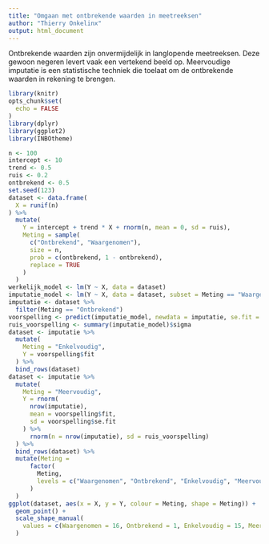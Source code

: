 ```yaml
---
title: "Omgaan met ontbrekende waarden in meetreeksen"
author: "Thierry Onkelinx"
output: html_document
---
```


Ontbrekende waarden zijn onvermijdelijk in langlopende meetreeksen. Deze gewoon negeren levert vaak een vertekend beeld op. Meervoudige imputatie is een statistische techniek die toelaat om de ontbrekende waarden in rekening te brengen.


```r
library(knitr)
opts_chunk$set(
  echo = FALSE
)
library(dplyr)
library(ggplot2)
library(INBOtheme)
```

```r
n <- 100
intercept <- 10
trend <- 0.5
ruis <- 0.2
ontbrekend <- 0.5
set.seed(123)
dataset <- data.frame(
  X = runif(n)
) %>%
  mutate(
    Y = intercept + trend * X + rnorm(n, mean = 0, sd = ruis),
    Meting = sample(
      c("Ontbrekend", "Waargenomen"), 
      size = n, 
      prob = c(ontbrekend, 1 - ontbrekend), 
      replace = TRUE
    )
  )
werkelijk_model <- lm(Y ~ X, data = dataset)
imputatie_model <- lm(Y ~ X, data = dataset, subset = Meting == "Waargenomen")
imputatie <- dataset %>%
  filter(Meting == "Ontbrekend")
voorspelling <- predict(imputatie_model, newdata = imputatie, se.fit = TRUE)
ruis_voorspelling <- summary(imputatie_model)$sigma
dataset <- imputatie %>%
  mutate(
    Meting = "Enkelvoudig",
    Y = voorspelling$fit
  ) %>%
  bind_rows(dataset)
dataset <- imputatie %>%
  mutate(
    Meting = "Meervoudig",
    Y = rnorm(
      nrow(imputatie),
      mean = voorspelling$fit,
      sd = voorspelling$se.fit
    ) %>%
      rnorm(n = nrow(imputatie), sd = ruis_voorspelling)
  ) %>%
  bind_rows(dataset) %>%
  mutate(Meting = 
      factor(
        Meting, 
        levels = c("Waargenomen", "Ontbrekend", "Enkelvoudig", "Meervoudig")
      )
  )
ggplot(dataset, aes(x = X, y = Y, colour = Meting, shape = Meting)) +
  geom_point() +
  scale_shape_manual(
    values = c(Waargenomen = 16, Ontbrekend = 1, Enkelvoudig = 15, Meervoudig = 17)
  )
```


